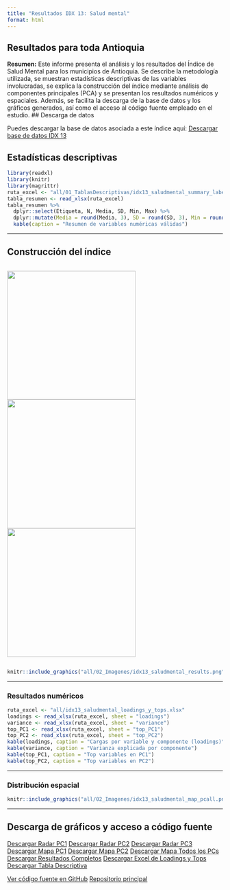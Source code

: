 ```yaml
---
title: "Resultados IDX 13: Salud mental"
format: html
---
```



## Resultados para toda Antioquia

**Resumen:**
Este informe presenta el análisis y los resultados del Índice de Salud Mental para los municipios de Antioquia. Se describe la metodología utilizada, se muestran estadísticas descriptivas de las variables involucradas, se explica la construcción del índice mediante análisis de componentes principales (PCA) y se presentan los resultados numéricos y espaciales. Además, se facilita la descarga de la base de datos y los gráficos generados, así como el acceso al código fuente empleado en el estudio.
## Descarga de datos

Puedes descargar la base de datos asociada a este índice aquí:
[Descargar base de datos IDX 13](/03_DS/idx13_saludmental.xlsx)

## Estadísticas descriptivas

```r
library(readxl)
library(knitr)
library(magrittr)
ruta_excel <- "all/01_TablasDescriptivas/idx13_saludmental_summary_labels.xlsx"
tabla_resumen <- read_xlsx(ruta_excel)
tabla_resumen %>%
  dplyr::select(Etiqueta, N, Media, SD, Min, Max) %>%
  dplyr::mutate(Media = round(Media, 3), SD = round(SD, 3), Min = round(Min, 3), Max = round(Max, 3)) %>%
  kable(caption = "Resumen de variables numéricas válidas")
```

---

## Construcción del índice

<div style="display: flex; gap: 10px; justify-content: center; align-items: center;">
  <img src="all/idx13_saludmental_radar_PC1.png" width="300px" />
  <img src="all/idx13_saludmental_radar_PC2.png" width="300px" />
  <img src="all/idx13_saludmental_radar_PC3.png" width="300px" />
</div>

```r
knitr::include_graphics("all/02_Imagenes/idx13_saludmental_results.png")
```

---

### Resultados numéricos

```r
ruta_excel <- "all/idx13_saludmental_loadings_y_tops.xlsx"
loadings <- read_xlsx(ruta_excel, sheet = "loadings")
variance <- read_xlsx(ruta_excel, sheet = "variance")
top_PC1 <- read_xlsx(ruta_excel, sheet = "top_PC1")
top_PC2 <- read_xlsx(ruta_excel, sheet = "top_PC2")
kable(loadings, caption = "Cargas por variable y componente (loadings)")
kable(variance, caption = "Varianza explicada por componente")
kable(top_PC1, caption = "Top variables en PC1")
kable(top_PC2, caption = "Top variables en PC2")
```

---

### Distribución espacial

```r
knitr::include_graphics("all/02_Imagenes/idx13_saludmental_map_pcall.png")
```

---

## Descarga de gráficos y acceso a código fuente

<div class="btn-group" role="group">
  <a href="all/idx13_saludmental_radar_PC1.png" class="btn btn-primary" download>Descargar Radar PC1</a>
  <a href="all/idx13_saludmental_radar_PC2.png" class="btn btn-primary" download>Descargar Radar PC2</a>
  <a href="all/idx13_saludmental_radar_PC3.png" class="btn btn-primary" download>Descargar Radar PC3</a>
  <a href="all/02_Imagenes/idx13_saludmental_map_pc1.png" class="btn btn-info" download>Descargar Mapa PC1</a>
  <a href="all/02_Imagenes/idx13_saludmental_map_pc2.png" class="btn btn-info" download>Descargar Mapa PC2</a>
  <a href="all/02_Imagenes/idx13_saludmental_map_pcall.png" class="btn btn-info" download>Descargar Mapa Todos los PCs</a>
  <a href="all/02_Imagenes/idx13_saludmental_results.png" class="btn btn-success" download>Descargar Resultados Completos</a>
  <a href="all/idx13_saludmental_loadings_y_tops.xlsx" class="btn btn-warning" download>Descargar Excel de Loadings y Tops</a>
  <a href="all/01_TablasDescriptivas/idx13_saludmental_summary_labels.xlsx" class="btn btn-warning" download>Descargar Tabla Descriptiva</a>
</div>

<div class="btn-group" role="group">
  <a href="https://github.com/jcmunozmora/pulso_antioquia/tree/main/02_Code/AUX_Functions.R" class="btn btn-dark" target="_blank">Ver código fuente en GitHub</a>
  <a href="https://github.com/jcmunozmora/pulso_antioquia" class="btn btn-dark" target="_blank">Repositorio principal</a>
</div>
